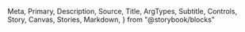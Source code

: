   Meta,
  Primary,
  Description,
  Source,
  Title,
  ArgTypes,
  Subtitle,
  Controls,
  Story,
  Canvas,
  Stories,
  Markdown,
} from "@storybook/blocks"

<Meta of={MapTooltip} />
<Title />
<Description of={MapTooltip} />

```tsx
import { MapTooltip } from "@einride/ui-maps"
```

## Basic

<Description of={MapTooltip.Basic} />
<Canvas of={MapTooltip.Basic} sourceState="hidden" />
<Controls of={MapTooltip.Basic} />

